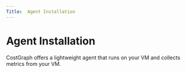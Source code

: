 ```yaml
---
Title:  Agent Installation
---
```


# Agent Installation

CostGraph offers a lightweight agent that runs on your VM and collects metrics from your VM. 



